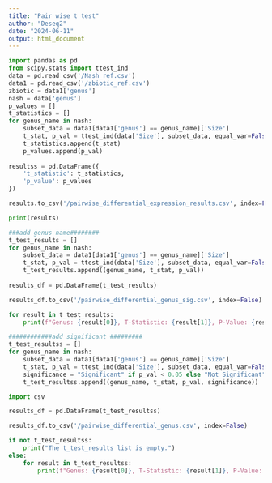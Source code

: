 ```yaml
---
title: "Pair wise t test"
author: "Deseq2"
date: "2024-06-11"
output: html_document
---
```

```python
import pandas as pd
from scipy.stats import ttest_ind
data = pd.read_csv('/Nash_ref.csv')
data1 = pd.read_csv('/zbiotic_ref.csv')
zbiotic = data1['genus']
nash = data['genus']
p_values = []
t_statistics = []
for genus_name in nash:
    subset_data = data1[data1['genus'] == genus_name]['Size']
    t_stat, p_val = ttest_ind(data['Size'], subset_data, equal_var=False)
    t_statistics.append(t_stat)
    p_values.append(p_val)
    
resultss = pd.DataFrame({
    't_statistic': t_statistics,
    'p_value': p_values
})

results.to_csv('/pairwise_differential_expression_results.csv', index=False)

print(results)

###add genus name########
t_test_results = []
for genus_name in nash:
    subset_data = data1[data1['genus'] == genus_name]['Size']
    t_stat, p_val = ttest_ind(data['Size'], subset_data, equal_var=False)
    t_test_results.append((genus_name, t_stat, p_val))
    
results_df = pd.DataFrame(t_test_results)

results_df.to_csv('/pairwise_differential_genus_sig.csv', index=False)

for result in t_test_results:
    print(f"Genus: {result[0]}, T-Statistic: {result[1]}, P-Value: {result[2]}")

############add significant #########
t_test_resultss = []
for genus_name in nash:
    subset_data = data1[data1['genus'] == genus_name]['Size']
    t_stat, p_val = ttest_ind(data['Size'], subset_data, equal_var=False)
    significance = "Significant" if p_val < 0.05 else "Not Significant"
    t_test_resultss.append((genus_name, t_stat, p_val, significance))

import csv

results_df = pd.DataFrame(t_test_resultss)

results_df.to_csv('/pairwise_differential_genus.csv', index=False)

if not t_test_resultss:
    print("The t_test_results list is empty.")
else:
    for result in t_test_resultss:
        print(f"Genus: {result[0]}, T-Statistic: {result[1]}, P-Value: {result[2]}, Significance: {result[3]}")


```


